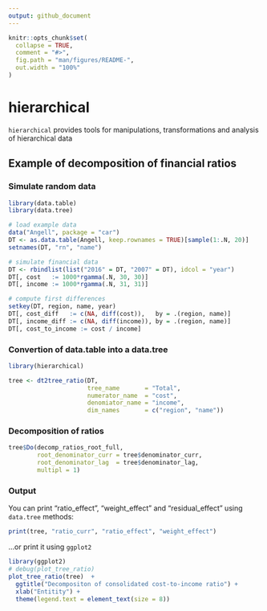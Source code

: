 ```yaml
---
output: github_document
---
```


<!-- README.md is generated from README.Rmd. Please edit that file -->

```r
knitr::opts_chunk$set(
  collapse = TRUE,
  comment = "#>",
  fig.path = "man/figures/README-",
  out.width = "100%"
)
```

# hierarchical

`hierarchical` provides tools for manipulations, transformations and analysis of hierarchical data


## Example of decomposition of financial ratios

### Simulate random data

```r
library(data.table)
library(data.tree)

# load example data
data("Angell", package = "car")
DT <- as.data.table(Angell, keep.rownames = TRUE)[sample(1:.N, 20)]
setnames(DT, "rn", "name")

# simulate financial data
DT <- rbindlist(list("2016" = DT, "2007" = DT), idcol = "year")
DT[, cost   := 1000*rgamma(.N, 30, 30)]
DT[, income := 1000*rgamma(.N, 31, 31)]

# compute first differences
setkey(DT, region, name, year)
DT[, cost_diff   := c(NA, diff(cost)),   by = .(region, name)]
DT[, income_diff := c(NA, diff(income)), by = .(region, name)]
DT[, cost_to_income := cost / income]
```

### Convertion of data.table into a data.tree
```r
library(hierarchical)

tree <- dt2tree_ratio(DT, 
                      tree_name       = "Total", 
                      numerator_name  = "cost", 
                      denomiator_name = "income", 
                      dim_names       = c("region", "name"))
```


### Decomposition of ratios

```r
tree$Do(decomp_ratios_root_full, 
        root_denominator_curr = tree$denominator_curr,
        root_denominator_lag  = tree$denominator_lag, 
        multipl = 1)
```

### Output

You can print "ratio_effect", "weight_effect" and "residual_effect" using `data.tree` methods:

```r
print(tree, "ratio_curr", "ratio_effect", "weight_effect")
```


...or print it using `ggplot2`

```r
library(ggplot2)
# debug(plot_tree_ratio)
plot_tree_ratio(tree)  +
  ggtitle("Decompositon of consolidated cost-to-income ratio") +
  xlab("Entitity") + 
  theme(legend.text = element_text(size = 8))
```


